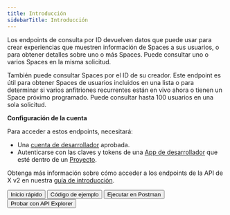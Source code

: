 ```yaml
---
title: Introducción
sidebarTitle: Introducción
---
```



Los endpoints de consulta por ID devuelven datos que puede usar para crear experiencias que muestren información de Spaces a sus usuarios, o para obtener detalles sobre uno o más Spaces. Puede consultar uno o varios Spaces en la misma solicitud.

También puede consultar Spaces por el ID de su creador. Este endpoint es útil para obtener Spaces de usuarios incluidos en una lista o para determinar si varios anfitriones recurrentes están en vivo ahora o tienen un Space próximo programado. Puede consultar hasta 100 usuarios en una sola solicitud.

**Configuración de la cuenta**

Para acceder a estos endpoints, necesitará:

- Una [cuenta de desarrollador](https://developer.x.com/en/portal/petition/essential/basic-info) aprobada.
- Autenticarse con las claves y tokens de una [App de desarrollador](/es/resources/fundamentals/developer-apps) que esté dentro de un [Proyecto](/es/resources/fundamentals/projects).

Obtenga más información sobre cómo acceder a los endpoints de la API de X v2 en nuestra [guía de introducción](/es/x-api/getting-started/getting-access).

<div className="flex space-x-2">
  <Button href="https://developer.x.com/x-api/spaces/spaces-lookup.html">
    Inicio rápido
  </Button>

  <Button href="https://github.com/xdevplatform/Twitter-API-v2-sample-code">
    Código de ejemplo
  </Button>

  <Button href="https://app.getpostman.com/run-collection/9956214-784efcda-ed4c-4491-a4c0-a26470a67400">
    Ejecutar en Postman
  </Button>

  <Button href="https://developer.x.com/apitools/api?endpoint=/2/spaces&method=get">
    Probar con API Explorer
  </Button>
</div>
